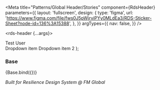 
<Meta
  title="Patterns/Global Header/Stories"
  component={RdsHeader}
  parameters={{
    layout: 'fullscreen',
    design: {
      type: 'figma',
      url: 'https://www.figma.com/file/fws0J5pWjrviPYy0MLdEa3/RDS-Sticker-Sheet?node-id=136%3A15388',
    },
  }}
  argTypes={{
    nav: false,
  }}
/>

  <rds-header {...args}>
    <rds-search slot="search" />
    <rds-menu shadow="true" slot="profile">
      <rds-avatar size="lg" slot="avatar" text="TU" slot="menu-trigger"></rds-avatar>
      <div slot="name">Test User</div>
      <rds-hero-icon icon="chevron-down" size="lg" slot="icon" />
      <rds-menu-item slot="menu-content">Dropdown&nbsp;item</rds-menu-item>
      <rds-menu-item slot="menu-content">Dropdown&nbsp;item&nbsp;2</rds-menu-item>
    </rds-menu>
  </rds-header>
);

### Base

<Canvas>
  <Story
    name="Base"
    args={{
      type: 'base',
    }}
  >
    {Base.bind({})}
  </Story>
</Canvas>

_Built for Resilience Design System @ FM Global_
